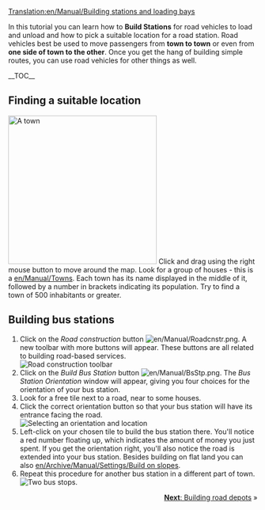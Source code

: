 [[Translation:en/Manual/Building stations and loading bays]]
{{en/Translation|origin= en/Manual/Building stations and loading bays
|from  = en
|to    = ja
|Percentage = 0
}}

{{ja/Manual/Tutorial/Navigation}}

In this tutorial you can learn how to '''Build Stations''' for road vehicles to load and unload and how to pick a suitable location for a road station. Road vehicles best be used to move passengers from '''town to town''' or even from '''one side of town to the other'''. Once you get the hang of building simple routes, you can use road vehicles for other things as well. 

__TOC__

==Finding a suitable location==
[[File:en/Manual/Tutorial bus 1.png|thumb|300px|left|A town]]
Click and drag using the right mouse button to move around the map. Look for a group of houses - this is a [[en/Manual/Towns]]. Each town has its name displayed in the middle of it, followed by a number in brackets indicating its population. Try to find a town of 500 inhabitants or greater.
<br clear="left" />

==Building bus stations==
# Click on the ''Road construction'' button [[File:en/Manual/Roadcnstr.png]]. A new toolbar with more buttons will appear. These buttons are all related to building road-based services.<br/>[[File:en/Manual/Road constructionnew.png|none|frame|Road construction toolbar]]
# Click on the ''Build Bus Station'' button [[File:en/Manual/BsStp.png]]. The ''Bus Station Orientation'' window will appear, giving you four choices for the orientation of your bus station.
# Look for a free tile next to a road, near to some houses.
# Click the correct orientation button so that your bus station will have its entrance facing the road.<br/>[[File:en/Manual/Tutorial bus 2.png|frame|none|Selecting an orientation and location]]
# Left-click on your chosen tile to build the bus station there. You'll notice a red number floating up, which indicates the amount of money you just spent. If you get the orientation right, you'll also notice the road is extended into your bus station. Besides building on flat land you can also [[en/Archive/Manual/Settings/Build on slopes]].
# Repeat this procedure for another bus station in a different part of town.<br/>[[File:en/Manual/Tutorial bus 3.png|frame|none|Two bus stops.]]

<span style="float: right">[[en/Manual/Building road depots|'''Next''': Building road depots]] &raquo;</span>